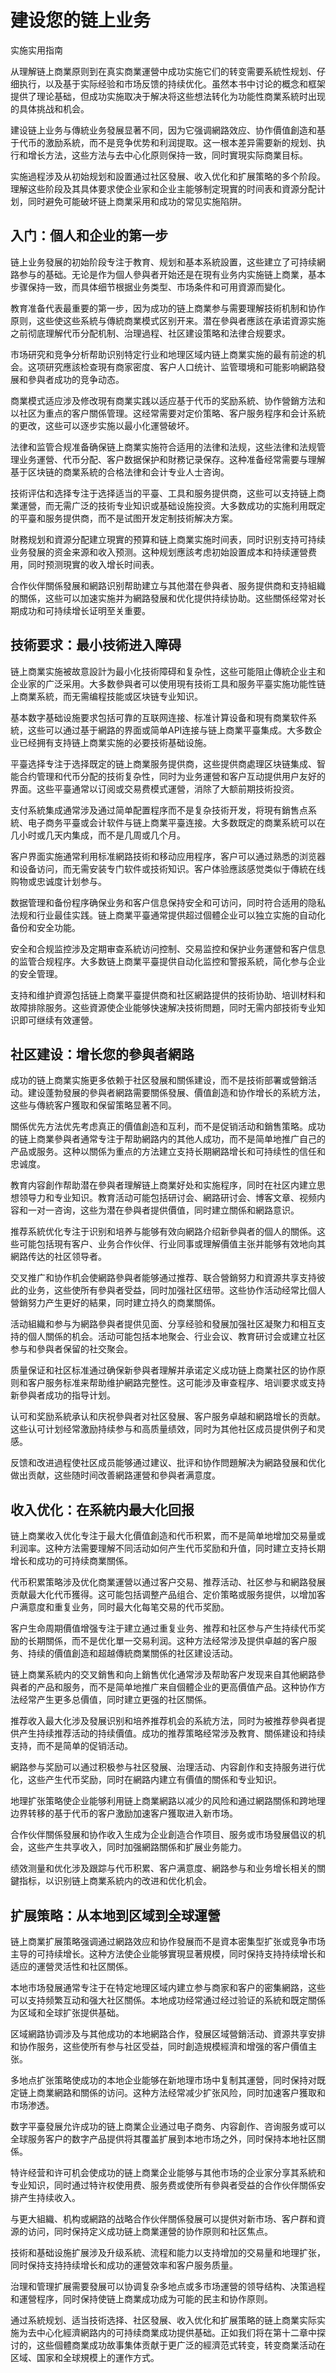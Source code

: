 # 建设您的链上业务 {#sec-building-business}

实施实用指南

从理解链上商業原则到在真实商業運營中成功实施它们的转变需要系統性规划、仔细执行，以及基于实际经验和市场反馈的持续优化。虽然本书中讨论的概念和框架提供了理论基础，但成功实施取决于解决将这些想法转化为功能性商業系統时出现的具体挑战和机会。

建设链上业务与傳統业务發展显著不同，因为它强调網路效应、协作價值創造和基于代币的激励系統，而不是竞争优势和利润提取。这一根本差异需要新的规划、执行和增长方法，这些方法与去中心化原则保持一致，同时實現实际商業目标。

实施過程涉及从初始规划和設置通过社区發展、收入优化和扩展策略的多个阶段。理解这些阶段及其具体要求使企业家和企业主能够制定現實的时间表和資源分配计划，同时避免可能破坏链上商業采用和成功的常见实施陷阱。

## 入门：個人和企业的第一步

链上业务發展的初始阶段专注于教育、规划和基本系統設置，这些建立了可持续網路参与的基础。无论是作为個人參與者开始还是在現有业务内实施链上商業，基本步骤保持一致，而具体细节根据业务类型、市场条件和可用資源而變化。

教育准备代表最重要的第一步，因为成功的链上商業参与需要理解技術机制和协作原则，这些使这些系統与傳統商業模式区别开来。潜在參與者應該在承诺資源实施之前彻底理解代币分配机制、治理過程、社区建设策略和法律合规要求。

市场研究和竞争分析帮助识别特定行业和地理区域内链上商業实施的最有前途的机会。这项研究應該检查現有商家密度、客户人口统计、监管環境和可能影响網路發展和參與者成功的竞争动态。

商業模式适应涉及修改現有商業实践以适应基于代币的奖励系統、协作營銷方法和以社区为重点的客户關係管理。这经常需要对定价策略、客户服务程序和会计系統的更改，这些可以逐步实施以最小化運營破坏。

法律和监管合规准备确保链上商業实施符合适用的法律和法规，这些法律和法规管理业务運營、代币分配、客户数据保护和財務记录保存。这种准备经常需要与理解基于区块链的商業系統的合格法律和会计专业人士咨询。

技術评估和选择专注于选择适当的平臺、工具和服务提供商，这些可以支持链上商業運營，而无需广泛的技術专业知识或基础设施投资。大多数成功的实施利用既定的平臺和服务提供商，而不是试图开发定制技術解决方案。

財務规划和資源分配建立現實的预算和链上商業实施时间表，同时识别支持可持续业务發展的资金来源和收入预测。这种规划應該考虑初始設置成本和持续運營费用，同时预测現實的收入增长时间表。

合作伙伴關係發展和網路识别帮助建立与其他潜在參與者、服务提供商和支持組織的關係，这些可以加速实施并为網路發展和优化提供持续协助。这些關係经常对长期成功和可持续增长证明至关重要。

## 技術要求：最小技術进入障碍

链上商業实施被故意設計为最小化技術障碍和复杂性，这些可能阻止傳統企业主和企业家的广泛采用。大多数參與者可以使用現有技術工具和服务平臺实施功能性链上商業系統，而无需编程技能或区块链专业知识。

基本数字基础设施要求包括可靠的互联网连接、标准计算设备和現有商業软件系統，这些可以通过基于網路的界面或简单API连接与链上商業平臺集成。大多数企业已经拥有支持链上商業实施的必要技術基础设施。

平臺选择专注于选择既定的链上商業服务提供商，这些提供商處理区块链集成、智能合约管理和代币分配的技術复杂性，同时为业务運營和客户互动提供用户友好的界面。这些平臺通常以订阅或交易费模式運營，消除了大额前期技術投资。

支付系統集成通常涉及通过简单配置程序而不是复杂技術开发，将現有銷售点系統、电子商务平臺或会计软件与链上商業平臺连接。大多数既定的商業系統可以在几小时或几天内集成，而不是几周或几个月。

客户界面实施通常利用标准網路技術和移动应用程序，客户可以通过熟悉的浏览器和设备访问，而无需安装专门软件或技術知识。客户体验應該感觉类似于傳統在线购物或忠诚度计划参与。

数据管理和备份程序确保业务和客户信息保持安全和可访问，同时符合适用的隐私法规和行业最佳实践。链上商業平臺通常提供超过個體企业可以独立实施的自动化备份和安全功能。

安全和合规监控涉及定期审查系統访问控制、交易监控和保护业务運營和客户信息的监管合规程序。大多数链上商業平臺提供自动化监控和警报系統，简化参与企业的安全管理。

支持和维护資源包括链上商業平臺提供商和社区網路提供的技術协助、培训材料和故障排除服务。这些資源使企业能够快速解决技術問題，同时无需内部技術专业知识即可继续有效運營。

## 社区建设：增长您的參與者網路

成功的链上商業实施更多依赖于社区發展和關係建设，而不是技術部署或營銷活动。建设蓬勃發展的參與者網路需要關係發展、價值創造和协作增长的系統方法，这些与傳統客户獲取和保留策略显著不同。

關係优先方法优先考虑真正的價值創造和互利，而不是促销活动和銷售策略。成功的链上商業參與者通常专注于帮助網路内的其他人成功，而不是简单地推广自己的产品或服务。这种以關係为重点的方法建立支持长期網路增长和可持续性的信任和忠诚度。

教育内容創作帮助潜在參與者理解链上商業好处和实施程序，同时在社区内建立思想领导力和专业知识。教育活动可能包括研讨会、網路研讨会、博客文章、视频内容和一对一咨询，这些为潜在參與者提供價值，同时建立關係和網路意识。

推荐系統优化专注于识别和培养与能够有效向網路介绍新參與者的個人的關係。这些可能包括現有客户、业务合作伙伴、行业同事或理解價值主张并能够有效地向其網路传达的社区领导者。

交叉推广和协作机会使網路參與者能够通过推荐、联合營銷努力和資源共享支持彼此的业务，这些使所有參與者受益，同时加强社区纽带。这些协作活动经常比個人營銷努力产生更好的結果，同时建立持久的商業關係。

活动組織和参与为網路參與者提供见面、分享经验和發展加强社区凝聚力和相互支持的個人關係的机会。活动可能包括本地聚会、行业会议、教育研讨会或建立社区参与和參與者保留的社交聚会。

质量保证和社区标准通过确保新參與者理解并承诺定义成功链上商業社区的协作原则和客户服务标准来帮助维护網路完整性。这可能涉及审查程序、培训要求或支持新參與者成功的指导计划。

认可和奖励系統承认和庆祝參與者对社区發展、客户服务卓越和網路增长的贡献。这些认可计划经常激励持续参与和高质量绩效，同时为其他社区成员提供例子和灵感。

反馈和改进過程使社区成员能够通过建议、批评和协作問題解决为網路發展和优化做出贡献，这些随时间改善網路運營和參與者满意度。

## 收入优化：在系統内最大化回报

链上商業收入优化专注于最大化價值創造和代币积累，而不是简单地增加交易量或利润率。这种方法需要理解不同活动如何产生代币奖励和升值，同时建立支持长期增长和成功的可持续商業關係。

代币积累策略涉及优化商業運營以通过客户交易、推荐活动、社区参与和網路發展贡献最大化代币獲得。这可能包括调整产品组合、定价策略或服务提供，以增加客户满意度和重复业务，同时最大化每笔交易的代币奖励。

客户生命周期價值增强专注于建立通过重复业务、推荐和社区参与产生持续代币奖励的长期關係，而不是优化單一交易利润。这种方法经常涉及提供卓越的客户服务、持续的價值創造和超越傳統商業關係的社区建设活动。

链上商業系統内的交叉銷售和向上銷售优化通常涉及帮助客户发现来自其他網路參與者的产品和服务，而不是简单地推广来自個體企业的更高價值产品。这种协作方法经常产生更多总價值，同时建立更强的社区關係。

推荐收入最大化涉及發展识别和培养推荐机会的系統方法，同时为被推荐參與者提供产生持续推荐活动的持续價值。成功的推荐策略经常涉及教育、關係建设和持续支持，而不是简单的促销活动。

網路参与奖励可以通过积极参与社区發展、治理活动、内容創作和支持服务进行优化，这些产生代币奖励，同时在網路内建立有價值的關係和专业知识。

地理扩张策略使企业能够利用链上商業網路以减少的风险和通过網路關係和跨地理边界转移的基于代币的客户激励加速客户獲取进入新市场。

合作伙伴關係發展和协作收入生成为企业創造合作项目、服务或市场發展倡议的机会，这些产生共享收入，同时加强網路關係和扩展业务能力。

绩效测量和优化涉及跟踪与代币积累、客户满意度、網路参与和业务增长相关的關鍵指标，以识别链上商業系統内的改进和优化机会。

## 扩展策略：从本地到区域到全球運營

链上商業扩展策略强调通过網路效应和协作發展而不是資本密集型扩张或竞争市场主导的可持续增长。这种方法使企业能够實現显著規模，同时保持支持持续增长和适应的運營灵活性和社区關係。

本地市场發展通常专注于在特定地理区域内建立参与商家和客户的密集網路，这些可以支持频繁互动和强大社区關係。本地成功经常通过经过验证的系統和既定關係为区域和全球扩张提供基础。

区域網路协调涉及与其他成功的本地網路合作，發展区域營銷活动、資源共享安排和协作服务，这些使所有参与社区受益，同时創造規模經濟和增强的客户價值主张。

多地点扩张策略使成功的本地企业能够在新地理市场中复制其運營，同时保持对既定链上商業網路和關係的访问。这种方法经常减少扩张风险，同时加速客户獲取和市场渗透。

数字平臺發展允许成功的链上商業企业通过电子商务、内容創作、咨询服务或可以全球服务客户的数字产品提供将其覆盖扩展到本地市场之外，同时保持本地社区關係。

特许经营和许可机会使成功的链上商業企业能够与其他市场的企业家分享其系統和专业知识，同时通过特许权使用费、服务费或使所有參與者受益的合作伙伴關係安排产生持续收入。

与更大組織、机构或網路的战略合作伙伴關係發展可以提供对新市场、客户群和資源的访问，同时保持定义成功链上商業運營的协作原则和社区焦点。

技術和基础设施扩展涉及升级系統、流程和能力以支持增加的交易量和地理扩张，同时保持支持持续增长和成功的運營效率和客户服务质量。

治理和管理扩展需要發展可以协调复杂多地点或多市场運營的领导结构、决策過程和運營程序，同时保持使链上商業成功成为可能的民主和协作原则。

通过系統规划、适当技術选择、社区發展、收入优化和扩展策略的链上商業实际实施为去中心化經濟網路内的可持续商業成功提供基础。正如我们将在第十二章中探讨的，这些個體商業成功故事集体贡献于更广泛的經濟范式转变，转变商業活动在区域、国家和全球規模上的運作方式。
